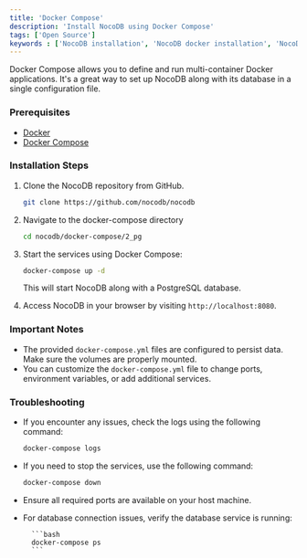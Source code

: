 ```yaml
---
title: 'Docker Compose'
description: 'Install NocoDB using Docker Compose'
tags: ['Open Source']
keywords : ['NocoDB installation', 'NocoDB docker installation', 'NocoDB prerequisites']
---
```


Docker Compose allows you to define and run multi-container Docker applications. It's a great way to set up NocoDB along with its database in a single configuration file.


### Prerequisites
- [Docker](https://www.docker.com/get-started)
- [Docker Compose](https://docs.docker.com/compose/install/)

### Installation Steps

1. Clone the NocoDB repository from GitHub.

    ```bash
    git clone https://github.com/nocodb/nocodb
    ```
2. Navigate to the docker-compose directory

    ```bash
    cd nocodb/docker-compose/2_pg
    ```
3. Start the services using Docker Compose:
    
    ```bash
    docker-compose up -d
    ```
    This will start NocoDB along with a PostgreSQL database.

4. Access NocoDB in your browser by visiting `http://localhost:8080`.

### Important Notes

- The provided `docker-compose.yml` files are configured to persist data. Make sure the volumes are properly mounted.
- You can customize the `docker-compose.yml` file to change ports, environment variables, or add additional services.

### Troubleshooting

- If you encounter any issues, check the logs using the following command:

    ```bash
    docker-compose logs
    ```
  
- If you need to stop the services, use the following command:

    ```bash
    docker-compose down
    ```
  
- Ensure all required ports are available on your host machine.

- For database connection issues, verify the database service is running:
    
        ```bash
        docker-compose ps
        ```
